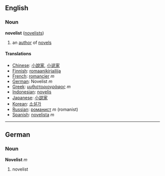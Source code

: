 ==English==
===Noun===
'''novelist''' ([[novelists]])

# an [[author]] of [[novel]]s

====Translations====
*[[Chinese]]: [[小說家]], [[小说家]]
*[[Finnish]]: [[romaanikirjailija]]
*[[French]]: [[romancier]] ''m''
*[[German]]: Novelist ''m''
*[[Greek]]: [[μυθιστοριογράφος]] ''m''
*[[Indonesian]]: [[novelis]]
*[[Japanese]]: [[小説家]]
*[[Korean]]: [[소설가]]
*[[Russian]]: [[романист]] ''m'' (romanist)
*[[Spanish]]: [[novelista]] ''m''

----

==German==
===Noun===
'''Novelist''' ''m''

# novelist